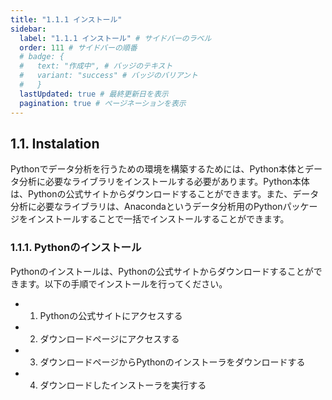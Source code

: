 ```yaml
---
title: "1.1.1 インストール"
sidebar:
  label: "1.1.1 インストール" # サイドバーのラベル
  order: 111 # サイドバーの順番
  # badge: {
  #   text: "作成中", # バッジのテキスト
  #   variant: "success" # バッジのバリアント
  #   }
  lastUpdated: true # 最終更新日を表示
  pagination: true # ぺージネーションを表示
---
```

## 1.1. Instalation
Pythonでデータ分析を行うための環境を構築するためには、Python本体とデータ分析に必要なライブラリをインストールする必要があります。Python本体は、Pythonの公式サイトからダウンロードすることができます。また、データ分析に必要なライブラリは、Anacondaというデータ分析用のPythonパッケージをインストールすることで一括でインストールすることができます。

### 1.1.1. Pythonのインストール
Pythonのインストールは、Pythonの公式サイトからダウンロードすることができます。以下の手順でインストールを行ってください。

- 1. Pythonの公式サイトにアクセスする
- 2. ダウンロードページにアクセスする
- 3. ダウンロードページからPythonのインストーラをダウンロードする
- 4. ダウンロードしたインストーラを実行する